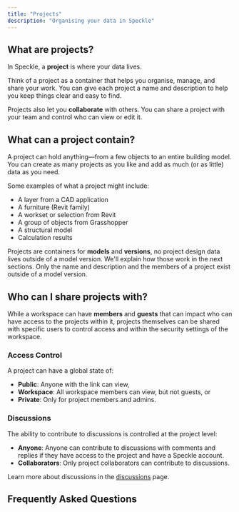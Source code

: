 ```yaml
---
title: "Projects"
description: "Organising your data in Speckle"
---
```


## What are projects?

In Speckle, a **project** is where your data lives.

Think of a project as a container that helps you organise, manage, and share your work. You can give each project a name and description to help you keep things clear and easy to find.

Projects also let you **collaborate** with others. You can share a project with your team and control who can view or edit it.

## What can a project contain?

A project can hold anything—from a few objects to an entire building model. You can create as many projects as you like and add as much (or as little) data as you need.

Some examples of what a project might include:

- A layer from a CAD application
- A furniture (Revit family)
- A workset or selection from Revit
- A group of objects from Grasshopper
- A structural model
- Calculation results

Projects are containers for **models** and **versions**, no project design data lives outside of a model version.
We'll explain how those work in the next sections. Only the name and description and
the members of a project exist outside of a model version.

## Who can I share projects with?

While a workspace can have **members** and **guests** that can impact who can have access to the
projects within it, projects themselves can be shared with specific users to control access and
within the security settings of the workspace.

### Access Control

A project can have a global state of:

- **Public**: Anyone with the link can view,
- **Workspace**: All workspace members can view, but not guests, or
- **Private**: Only for project members and admins.

### Discussions

The ability to contribute to discussions is controlled at the project level:

- **Anyone**: Anyone can contribute to discussions with comments and replies if they have access to the project and have a Speckle account.
- **Collaborators**: Only project collaborators can contribute to discussions.

Learn more about discussions in the [discussions](/3d-viewer/discussions) page.

## Frequently Asked Questions


<Projects />
